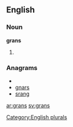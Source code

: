 
==English==

===Noun===
'''grans'''

# {{plural of|[[gran]]}}

===Anagrams===
* {{alphagram|agnrs}}
* [[gnars#English|gnars]]
* [[srang#English|srang]]

[[Category:English plurals]]

[[ar:grans]]
[[sv:grans]]